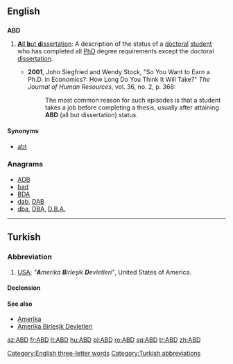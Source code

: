 ==English==
[[Category:English three-letter words]]{{rfc-auto}}

==={{initialism}}===
'''ABD'''

# {{context|academics}} [[all but dissertation|'''A'''ll '''b'''ut '''d'''issertation]]: A description of the status of a [[doctoral]] [[student]] who has completed all [[PhD]] degree requirements except the doctoral [[dissertation]].
#* '''2001''', John Siegfried and Wendy Stock, "So You Want to Earn a Ph.D. in Economics?: How Long Do You Think It Will Take?" ''The Journal of Human Resources'', vol. 36, no. 2, p. 366:
#*: The most common reason for such episodes is that a student takes a job before completing a thesis, usually after attaining '''ABD''' (all but dissertation) status.

====Synonyms====
* [[abt]]

===Anagrams===
* [[ADB#English|ADB]]
* [[bad#English|bad]]
* [[BDA#English|BDA]]
* [[dab#English|dab]], [[DAB#English|DAB]]
* [[dba#English|dba]], [[DBA#English|DBA]], [[D.B.A.#English|D.B.A.]]

----

==Turkish==

===Abbreviation===
{{infl|tr|abbreviation}}

# [[USA]]; ''"'''A'''merika '''B'''irleşik '''D'''evletleri"'', United States of America.

====Declension====
{{crh-latin-noun|'nin|'ye|'yi|'de|'den}}

====See also====
* [[Amerika]]
* [[Amerika Birleşik Devletleri]]

[[Category:Turkish abbreviations]]

[[az:ABD]]
[[fr:ABD]]
[[lt:ABD]]
[[hu:ABD]]
[[pl:ABD]]
[[ro:ABD]]
[[sq:ABD]]
[[tr:ABD]]
[[zh:ABD]]